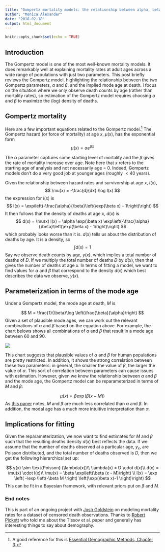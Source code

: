 ```yaml
---
title: "Gompertz mortality models: the relationship between alpha, beta and mode age"
author: "Monica Alexander"
date: "2018-02-18"
output: html_document
---
```


```r
knitr::opts_chunk$set(echo = TRUE)
```

## Introduction

The Gompertz model is one of the most well-known mortality models. It does remarkably well at explaining mortality rates at adult ages across a wide range of populations with just two parameters. This post briefly reviews the Gompertz model, highlighting the relationship between the two Gompertz parameters, $\alpha$ and $\beta$, and the implied mode age at death. I focus on the situation where we only observe death counts by age (rather than mortality rates), so estimation of the Gompertz model requires choosing $\alpha$ and $\beta$ to maximize the (log) density of deaths. 

## Gompertz mortality 

Here are a few important equations related to the Gompertz model.[^1] The Gompertz hazard (or force of mortality) at age $x$, $\mu(x)$, has the exponential form
$$
\mu(x) = \alpha e^{\beta x}
$$

The $\alpha$ parameter captures some starting level of mortality and the $\beta$ gives the rate of mortality increase over age. Note here that $x$ refers to the starting age of analysis and not necessarily age = 0. Indeed, Gompertz models don't do a very good job at younger ages (roughly $<40$ years).

Given the relationship between hazard rates and survivorship at age $x$, $l(x)$,
$$
\mu(x) = -\frac{d}{dx} \log l(x)
$$
the expression for $l(x)$ is
$$
l(x) = \exp\left(-\frac{\alpha}{\beta}\left(\exp(\beta x) - 1\right)\right)
$$
It then follows that the density of deaths at age $x$, $d(x)$ is 
$$
d(x) = \mu(x) l(x) = \alpha \exp(\beta x) \exp\left(-\frac{\alpha}{\beta}\left(\exp(\beta x) - 1\right)\right)
$$
which probably looks worse than it is. $d(x)$ tells us about the distribution of deaths by age. It is a density, so 
$$
\int d(x) = 1
$$
Say we observe death counts by age, $y(x)$, which implies a total number of deaths of $D$. If we multiply the total number of deaths $D$ by $d(x)$, then that gives the number of deaths at age $x$. In terms of fitting a model, we want to find values for $\alpha$ and $\beta$ that correspond to the density $d(x)$ which best describes the data we observe, $y(x)$. 

## Parameterization in terms of the mode age
Under a Gompertz model, the mode age at death, $M$ is 

$$
M = \frac{1}{\beta}\log \left(\frac{\beta}{\alpha}\right)
$$
Given a set of plausible mode ages, we can work out the relevant combinations of $\alpha$ and $\beta$ based on the equation above. For example, the chart belows shows all combinations of $\alpha$ and $\beta$ that result in a mode age between 60 and 90. 

<img src="/img/plausible_values.png">

This chart suggests that plausible values of $\alpha$ and $\beta$ for human populations are pretty restricted. In addition, it shows the strong correlation between these two parameters: in general, the smaller the value of $\beta$, the larger the value of $\alpha$. This sort of correlation between parameters can cause issues with estimation. However, given we know the relationship between $\alpha$ and $\beta$ and the mode age, the Gompertz model can be reparameterized in terms of $M$ and $\beta$:

$$
\mu(x) = \beta \exp\left(\beta (x - M)\right)
$$
As [this paper](https://www.demographic-research.org/volumes/vol32/36/) notes, $M$ and $\beta$ are much less correlated than $\alpha$ and $\beta$. In addition, the modal age has a much more intuitive interpretation than $\alpha$. 

## Implications for fitting 

Given the reparameterization, we now want to find estimates for $M$ and $\beta$ such that the resulting deaths density $d(x)$ best reflects the data. If we assume that the number of deaths observed at a particular age, $y_x$, are Poisson distributed, and the total number of deaths observed is $D$, then we get the following hierarchical set up:

$$
y(x) \sim \text{Poisson} (\lambda(x))\\
\lambda(x) = D \cdot d(x)\\
d(x) = \mu(x) \cdot l(x)\\
\mu(x) = \beta \exp\left(\beta (x - M)\right) \\
l(x) = \exp \left( -\exp \left(-\beta M \right) \left(\exp(\beta x)-1 \right)\right)
$$
This can be fit in a Bayesian framework, with relevant priors put on $\beta$ and $M$. 

### End notes
This is part of an ongoing project with [Josh Goldstein](http://www.site.demog.berkeley.edu/josh-goldstein) on modeling mortality rates for a dataset of censored death observations. Thanks to [Robert Pickett](http://www.robertempickett.com/) who told me about the Tissov et al. paper and generally has interesting things to say about demography.  


[^1]: A good reference for this is [Essential Demographic Methods, Chapter 3](http://www.hup.harvard.edu/catalog.php?isbn=9780674045576). 